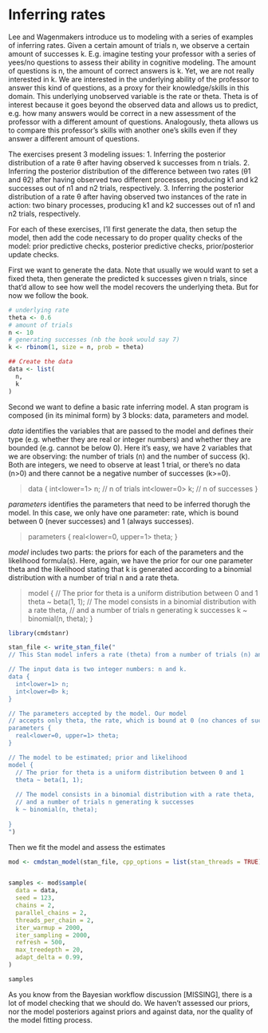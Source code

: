 # Inferring rates

Lee and Wagenmakers introduce us to modeling with a series of examples of inferring rates.
Given a certain amount of trials n, we observe a certain amount of successes k. E.g. imagine testing your professor with a series of yees/no questions to assess their ability in cognitive modeling. The amount of questions is n, the amount of correct answers is k. Yet, we are not really interested in k. We are interested in the underlying ability of the professor to answer this kind of questions, as a proxy for their knowledge/skills in this domain. This underlying unobserved variable is the rate or theta.
Theta is of interest because it goes beyond the observed data and allows us to predict, e.g. how many answers would be correct in a new assessment of the professor with a different amount of questions. Analogously, theta allows us to compare this professor's skills with another one's skills even if they answer a different amount of questions.


The exercises present 3 modeling issues:
1. Inferring the posterior distribution of a rate θ after having observed k successes from n trials. 
2. Inferring the posterior distribution of the difference between two rates (θ1 and θ2) after having observed two different processes, producing k1 and k2 successes out of n1 and n2 trials, respectively.
3. Inferring the posterior distribution of a rate θ after having observed two instances of the rate in action: two binary processes, producing k1 and k2 successes out of n1 and n2 trials, respectively.

For each of these exercises, I'll first generate the data, then setup the model, then add the code necessary to do proper quality checks of the model: prior predictive checks, posterior predictive checks, prior/posterior update checks.

First we want to generate the data. Note that usually we would want to set a fixed theta, then generate the predicted k successes given n trials, since that'd allow to see how well the model recovers the underlying theta.
But for now we follow the book.

```r
# underlying rate
theta <- 0.6
# amount of trials
n <- 10
# generating successes (nb the book would say 7)
k <- rbinom(1, size = n, prob = theta)

## Create the data
data <- list(
  n,
  k
)

```


Second we want to define a basic rate inferring model. 
A stan program is composed (in its minimal form) by 3 blocks: data, parameters and model.

*data* identifies the variables that are passed to the model and defines their type (e.g. whether they are real or integer numbers) and whether they are bounded (e.g. cannot be below 0). Here it's easy, we have 2 variables that we are observing: the number of trials (n) and the number of success (k). Both are integers, we need to observe at least 1 trial, or there's no data (n>0) and there cannot be a negative number of successes (k>=0).

> data {
>  int<lower=1> n; // n of trials
>  int<lower=0> k; // n of successes
>}

*parameters* identifies the parameters that need to be inferred thorugh the model. In this case, we only have one parameter: rate, which is bound between 0 (never successes) and 1 (always successes).

> parameters {
>  real<lower=0, upper=1> theta;
>}

*model* includes two parts: the priors for each of the parameters and the likelihood formula(s).
Here, again, we have the prior for our one parameter theta and the likelihood stating that k is
generated according to a binomial distribution with a number of trial n and a rate theta.

> model {
>  // The prior for theta is a uniform distribution between 0 and 1
>  theta ~ beta(1, 1);
>  // The model consists in a binomial distribution with a rate theta, 
>  // and a number of trials n generating k successes
>  k ~ binomial(n, theta);
>}


```r
library(cmdstanr)

stan_file <- write_stan_file("
// This Stan model infers a rate (theta) from a number of trials (n) and successes (k)

// The input data is two integer numbers: n and k.
data {
  int<lower=1> n; 
  int<lower=0> k;
}

// The parameters accepted by the model. Our model
// accepts only theta, the rate, which is bound at 0 (no chances of success) and 1 (always success)
parameters {
  real<lower=0, upper=1> theta;
}

// The model to be estimated; prior and likelihood
model {
  // The prior for theta is a uniform distribution between 0 and 1
  theta ~ beta(1, 1);
  
  // The model consists in a binomial distribution with a rate theta, 
  // and a number of trials n generating k successes
  k ~ binomial(n, theta);
  
}
")
```

Then we fit the model and assess the estimates

```r
mod <- cmdstan_model(stan_file, cpp_options = list(stan_threads = TRUE), pedantic = TRUE)


samples <- mod$sample(
  data = data,
  seed = 123,
  chains = 2,
  parallel_chains = 2,
  threads_per_chain = 2,
  iter_warmup = 2000,
  iter_sampling = 2000,
  refresh = 500,
  max_treedepth = 20,
  adapt_delta = 0.99,
)

samples
```

As you know from the Bayesian workflow discussion [MISSING], there is a lot of model checking that we should do.
We haven't assessed our priors, nor the model posteriors against priors and against data, nor the quality of the model fitting process.

